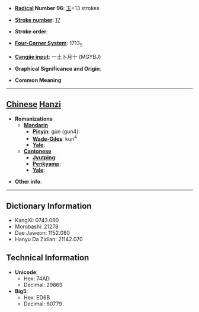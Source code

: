 * '''[[Wiktionary:Chinese radical index| Radical]] Number 96''': [[Wiktionary:Chinese radical index 玉|玉]]+13 strokes

* '''[[Wiktionary:Chinese total strokes index|Stroke number]]''': [[Wiktionary:Chinese total strokes index 17|17]]

* '''Stroke order''': 

* '''[[Wiktionary:Chinese four corner index|Four-Corner System]]''': 1713<sub>5</sub>

* '''[[Wiktionary:Chinese Cangjie index|Cangjie input]]''': 一土卜月十 (MGYBJ)

* '''Graphical Significance and Origin''': 

* '''Common Meaning'''

----

== [[Chinese]] [[Hanzi]] ==

* '''Romanizations'''
** '''[[Mandarin]]'''
*** '''[[Pinyin]]''': gùn (gun4)
*** '''[[Wade-Giles]]''': kun<sup>4</sup>
*** '''[[Yale]]''': 
** '''[[Cantonese]]'''
*** '''[[Jyutping]]''':
*** '''[[Penkyamp]]''': 
*** '''[[Yale]]''': 

* '''Other info''': 

----

== Dictionary Information ==

* KangXi: 0743.080
* Morobashi: 21278
* Dae Jaweon: 1152.080
* Hanyu Da Zidian: 21142.070

== Technical Information ==

* '''Unicode''':
** Hex: 74AD
** Decimal: 29869
* '''Big5''':
** Hex: ED6B
** Decimal: 60779